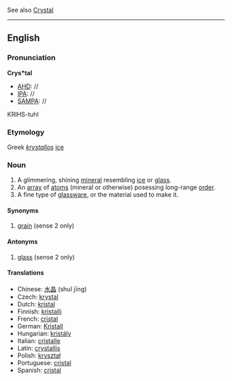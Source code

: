 {{Wikipedia}}
See also [[Crystal]]

----
==English==

===Pronunciation===
'''Crys*tal'''
*[[AHD]]: //
*[[IPA]]: //
*[[SAMPA]]: //
KRIHS-tuhl

===Etymology===
Greek ''[[krystallos]]'' [[ice]]

===Noun===
#A glimmering, shining [[mineral]] resembling [[ice]] or [[glass]].
#An [[array]] of [[atom]]s (mineral or otherwise) posessing long-range [[order]].
#A fine type of [[glassware]], or the material used to make it.

====Synonyms====
#[[grain]] (sense 2 only)
====Antonyms====
#[[glass]] (sense 2 only)

====Translations====
*Chinese: [[水晶]] (shuǐ jīng)
*Czech: [[krystal]]
*Dutch: [[kristal]]
*Finnish: [[kristalli]]
*French: [[cristal]]
*German: [[Kristall]]
*Hungarian: [[kristály]]
*Italian: [[cristalle]]
*Latin: [[crystallis]]
*Polish: [[kryształ]]
*Portuguese: [[cristal]]
*Spanish: [[cristal]]